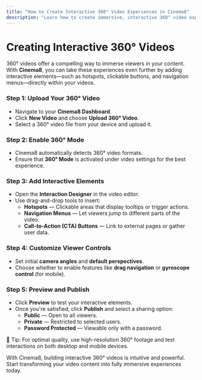 ---
title: "How to Create Interactive 360° Video Experiences in Cinema8"
description: "Learn how to create immersive, interactive 360° video experiences using Cinema8’s powerful editor and features like hotspots, navigation menus, and CTAs."
---


# Creating Interactive 360° Videos

360° videos offer a compelling way to immerse viewers in your content. With **Cinema8**, you can take these experiences even further by adding interactive elements—such as hotspots, clickable buttons, and navigation menus—directly within your videos.

<Steps>

### Step 1: Upload Your 360° Video

- Navigate to your **Cinema8 Dashboard**.
- Click **New Video** and choose **Upload 360° Video**.
- Select a 360° video file from your device and upload it.

### Step 2: Enable 360° Mode

- Cinema8 automatically detects 360° video formats.
- Ensure that **360° Mode** is activated under video settings for the best experience.

### Step 3: Add Interactive Elements

- Open the **Interaction Designer** in the video editor.
- Use drag-and-drop tools to insert:
  - **Hotspots** — Clickable areas that display tooltips or trigger actions.
  - **Navigation Menus** — Let viewers jump to different parts of the video.
  - **Call-to-Action (CTA) Buttons** — Link to external pages or gather user data.

### Step 4: Customize Viewer Controls

- Set initial **camera angles** and **default perspectives**.
- Choose whether to enable features like **drag navigation** or **gyroscope control** (for mobile).

### Step 5: Preview and Publish

- Click **Preview** to test your interactive elements.
- Once you're satisfied, click **Publish** and select a sharing option:
  - **Public** — Open to all viewers.
  - **Private** — Restricted to selected users.
  - **Password Protected** — Viewable only with a password.

</Steps>

<Callout type="info">
🎥 Tip: For optimal quality, use high-resolution 360° footage and test interactions on both desktop and mobile devices.
</Callout>

With Cinema8, building interactive 360° videos is intuitive and powerful. Start transforming your video content into fully immersive experiences today.
